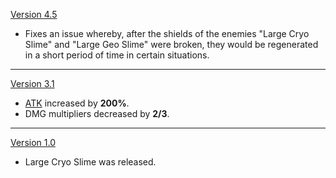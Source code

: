 {{Change History/Header}}
[[Version 4.5]]
* Fixes an issue whereby, after the shields of the enemies "Large Cryo Slime" and "Large Geo Slime" were broken, they would be regenerated in a short period of time in certain situations.
----
[[Version 3.1]]
* [[ATK]] increased by '''200%'''.
* DMG multipliers decreased by '''2/3'''.
----
[[Version 1.0]]
* Large Cryo Slime was released.